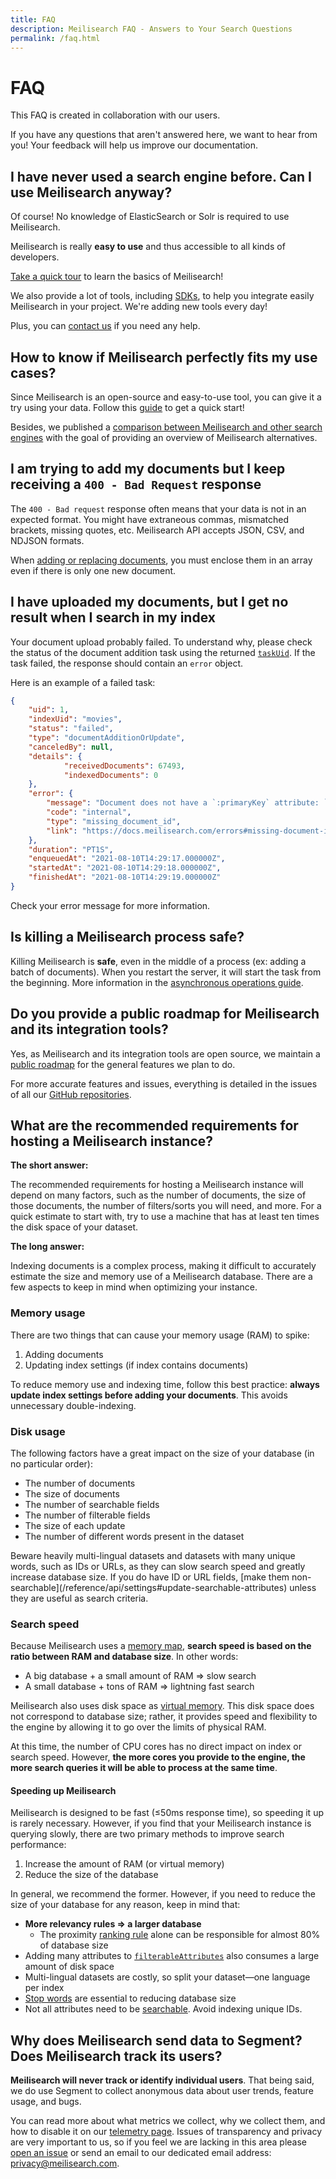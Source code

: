 ```yaml
---
title: FAQ
description: Meilisearch FAQ - Answers to Your Search Questions
permalink: /faq.html
---
```


# FAQ

This FAQ is created in collaboration with our users.

If you have any questions that aren't answered here, we want to hear from you! Your feedback will help us improve our documentation.

## I have never used a search engine before. Can I use Meilisearch anyway?

Of course! No knowledge of ElasticSearch or Solr is required to use Meilisearch.

Meilisearch is really **easy to use** and thus accessible to all kinds of developers.

[Take a quick tour](/learn/getting_started/quick_start) to learn the basics of Meilisearch!

We also provide a lot of tools, including [SDKs](/learn/what_is_meilisearch/sdks), to help you integrate easily Meilisearch in your project. We're adding new tools every day!

Plus, you can [contact us](https://discord.meilisearch.com) if you need any help.

## How to know if Meilisearch perfectly fits my use cases?

Since Meilisearch is an open-source and easy-to-use tool, you can give it a try using your data. Follow this [guide](/learn/getting_started/quick_start) to get a quick start!

Besides, we published a [comparison between Meilisearch and other search engines](/learn/what_is_meilisearch/comparison_to_alternatives) with the goal of providing an overview of Meilisearch alternatives.

## I am trying to add my documents but I keep receiving a `400 - Bad Request` response

The `400 - Bad request` response often means that your data is not in an expected format. You might have extraneous commas, mismatched brackets, missing quotes, etc. Meilisearch API accepts JSON, CSV, and NDJSON formats.

When [adding or replacing documents](/reference/api/documents#add-or-replace-documents), you must enclose them in an array even if there is only one new document.

## I have uploaded my documents, but I get no result when I search in my index

Your document upload probably failed. To understand why, please check the status of the document addition task using the returned [`taskUid`](/reference/api/tasks#get-one-task). If the task failed, the response should contain an `error` object.

Here is an example of a failed task:

```json
{
    "uid": 1,
    "indexUid": "movies",
    "status": "failed",
    "type": "documentAdditionOrUpdate",
    "canceledBy": null,
    "details": { 
            "receivedDocuments": 67493,
            "indexedDocuments": 0
    },
    "error": {
        "message": "Document does not have a `:primaryKey` attribute: `:documentRepresentation`.",
        "code": "internal",
        "type": "missing_document_id",
        "link": "https://docs.meilisearch.com/errors#missing-document-id",
    },
    "duration": "PT1S",
    "enqueuedAt": "2021-08-10T14:29:17.000000Z",
    "startedAt": "2021-08-10T14:29:18.000000Z",
    "finishedAt": "2021-08-10T14:29:19.000000Z"
}
```

Check your error message for more information.

## Is killing a Meilisearch process safe?

Killing Meilisearch is **safe**, even in the middle of a process (ex: adding a batch of documents). When you restart the server, it will start the task from the beginning.
More information in the [asynchronous operations guide](/learn/async/asynchronous_operations).

## Do you provide a public roadmap for Meilisearch and its integration tools?

Yes, as Meilisearch and its integration tools are open source, we maintain a [public roadmap](https://roadmap.meilisearch.com/) for the general features we plan to do.

For more accurate features and issues, everything is detailed in the issues of all our [GitHub repositories](https://github.com/meilisearch/meilisearch/issues).

## What are the recommended requirements for hosting a Meilisearch instance?

**The short answer:**

The recommended requirements for hosting a Meilisearch instance will depend on many factors, such as the number of documents, the size of those documents, the number of filters/sorts you will need, and more. For a quick estimate to start with, try to use a machine that has at least ten times the disk space of your dataset.

**The long answer:**

Indexing documents is a complex process, making it difficult to accurately estimate the size and memory use of a Meilisearch database. There are a few aspects to keep in mind when optimizing your instance.

### Memory usage

There are two things that can cause your memory usage (RAM) to spike:

1. Adding documents
2. Updating index settings (if index contains documents)

To reduce memory use and indexing time, follow this best practice: **always update index settings before adding your documents**. This avoids unnecessary double-indexing.

### Disk usage

The following factors have a great impact on the size of your database (in no particular order):

- The number of documents
- The size of documents
- The number of searchable fields
- The number of filterable fields
- The size of each update
- The number of different words present in the dataset

<Capsule intent="tip">
Beware heavily multi-lingual datasets and datasets with many unique words, such as IDs or URLs, as they can slow search speed and greatly increase database size. If you do have ID or URL fields, [make them non-searchable](/reference/api/settings#update-searchable-attributes) unless they are useful as search criteria.
</Capsule>

### Search speed

Because Meilisearch uses a [memory map](/learn/advanced/storage#lmdb), **search speed is based on the ratio between RAM and database size**. In other words:

- A big database + a small amount of RAM => slow search
- A small database + tons of RAM => lightning fast search

Meilisearch also uses disk space as [virtual memory](/learn/advanced/storage#memory-usage). This disk space does not correspond to database size; rather, it provides speed and flexibility to the engine by allowing it to go over the limits of physical RAM.

At this time, the number of CPU cores has no direct impact on index or search speed. However, **the more cores you provide to the engine, the more search queries it will be able to process at the same time**.

#### Speeding up Meilisearch

Meilisearch is designed to be fast (≤50ms response time), so speeding it up is rarely necessary. However, if you find that your Meilisearch instance is querying slowly, there are two primary methods to improve search performance:

1. Increase the amount of RAM (or virtual memory)
2. Reduce the size of the database

In general, we recommend the former. However, if you need to reduce the size of your database for any reason, keep in mind that:

- **More relevancy rules => a larger database**
  - The proximity [ranking rule](/learn/core_concepts/relevancy#ranking-rules) alone can be responsible for almost 80% of database size
- Adding many attributes to [`filterableAttributes`](/reference/api/settings#filterable-attributes) also consumes a large amount of disk space
- Multi-lingual datasets are costly, so split your dataset—one language per index
- [Stop words](/reference/api/settings#stop-words) are essential to reducing database size
- Not all attributes need to be [searchable](/learn/configuration/displayed_searchable_attributes#searchable-fields). Avoid indexing unique IDs.

## Why does Meilisearch send data to Segment? Does Meilisearch track its users?

**Meilisearch will never track or identify individual users**. That being said, we do use Segment to collect anonymous data about user trends, feature usage, and bugs.

You can read more about what metrics we collect, why we collect them, and how to disable it on our [telemetry page](/learn/what_is_meilisearch/telemetry). Issues of transparency and privacy are very important to us, so if you feel we are lacking in this area please [open an issue](https://github.com/meilisearch/documentation/issues/new/choose) or send an email to our dedicated email address: [privacy@meilisearch.com](mailto:privacy@meilisearch.com).
